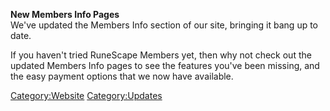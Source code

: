 {{update|date = 21 March 2003}}
'''New Members Info Pages'''<br>
We've updated the Members Info section of our site, bringing it bang up to date.

If you haven't tried RuneScape Members yet, then why not check out the updated Members Info pages to see the features you've been missing, and the easy payment options that we now have available.
[[Category:Website]]
[[Category:Updates]]
